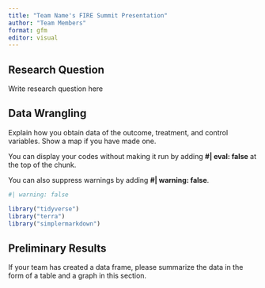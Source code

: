 ---
title: "Team Name's FIRE Summit Presentation"
author: "Team Members"
format: gfm
editor: visual
---

## Research Question

Write research question here

## Data Wrangling

Explain how you obtain data of the outcome, treatment, and control variables. Show a map if you have made one.

You can display your codes without making it run by adding **#\| eval: false** at the top of the chunk.

You can also suppress warnings by adding **#\| warning: false**.

```{r}
#| warning: false

library("tidyverse")
library("terra")
library("simplermarkdown")
```

## Preliminary Results

If your team has created a data frame, please summarize the data in the form of a table and a graph in this section.
